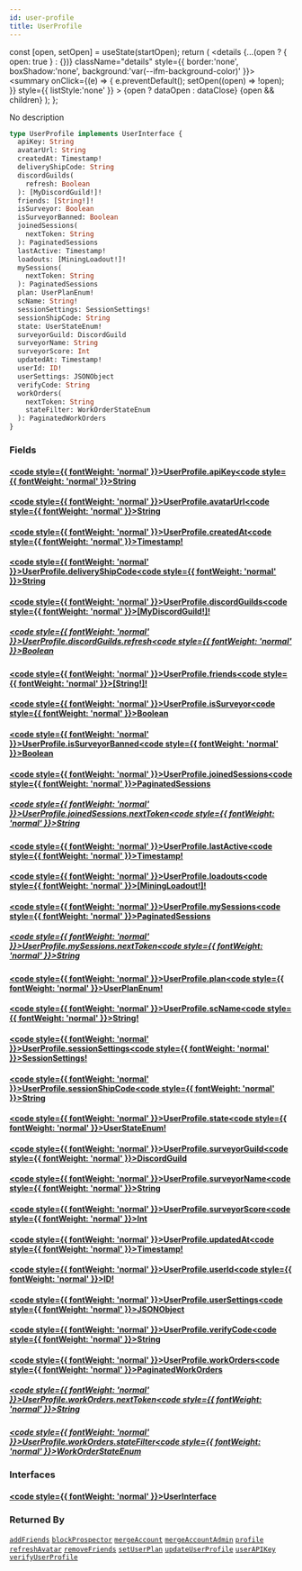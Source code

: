 ```yaml
---
id: user-profile
title: UserProfile
---
```









  const [open, setOpen] = useState(startOpen);
  return (
    <details {...(open ? { open: true } : {})} className="details" style={{ border:'none', boxShadow:'none', background:'var(--ifm-background-color)' }}>
      <summary
        onClick={(e) => {
          e.preventDefault();
          setOpen((open) => !open);
        }}
        style={{ listStyle:'none' }}
      >
      {open ? dataOpen : dataClose}
      </summary>
      {open && children}
    </details>
  );
};








No description


```graphql
type UserProfile implements UserInterface {
  apiKey: String
  avatarUrl: String
  createdAt: Timestamp!
  deliveryShipCode: String
  discordGuilds(
    refresh: Boolean
  ): [MyDiscordGuild!]!
  friends: [String!]!
  isSurveyor: Boolean
  isSurveyorBanned: Boolean
  joinedSessions(
    nextToken: String
  ): PaginatedSessions
  lastActive: Timestamp!
  loadouts: [MiningLoadout!]!
  mySessions(
    nextToken: String
  ): PaginatedSessions
  plan: UserPlanEnum!
  scName: String!
  sessionSettings: SessionSettings!
  sessionShipCode: String
  state: UserStateEnum!
  surveyorGuild: DiscordGuild
  surveyorName: String
  surveyorScore: Int
  updatedAt: Timestamp!
  userId: ID!
  userSettings: JSONObject
  verifyCode: String
  workOrders(
    nextToken: String
    stateFilter: WorkOrderStateEnum
  ): PaginatedWorkOrders
}
```




### Fields

#### [<code style={{ fontWeight: 'normal' }}>UserProfile.<b>apiKey</b></code>](#)<Bullet />[<code style={{ fontWeight: 'normal' }}><b>String</b></code>](/api/types/scalars/string.mdx) <Badge class="badge badge--secondary " text="scalar"/> 



#### [<code style={{ fontWeight: 'normal' }}>UserProfile.<b>avatarUrl</b></code>](#)<Bullet />[<code style={{ fontWeight: 'normal' }}><b>String</b></code>](/api/types/scalars/string.mdx) <Badge class="badge badge--secondary " text="scalar"/> 



#### [<code style={{ fontWeight: 'normal' }}>UserProfile.<b>createdAt</b></code>](#)<Bullet />[<code style={{ fontWeight: 'normal' }}><b>Timestamp!</b></code>](/api/types/scalars/timestamp.mdx) <Badge class="badge badge--secondary badge--non_null" text="non-null"/> <Badge class="badge badge--secondary " text="scalar"/> 



#### [<code style={{ fontWeight: 'normal' }}>UserProfile.<b>deliveryShipCode</b></code>](#)<Bullet />[<code style={{ fontWeight: 'normal' }}><b>String</b></code>](/api/types/scalars/string.mdx) <Badge class="badge badge--secondary " text="scalar"/> 



#### [<code style={{ fontWeight: 'normal' }}>UserProfile.<b>discordGuilds</b></code>](#)<Bullet />[<code style={{ fontWeight: 'normal' }}><b>[MyDiscordGuild!]!</b></code>](/api/types/objects/my-discord-guild.mdx) <Badge class="badge badge--secondary badge--non_null" text="non-null"/> <Badge class="badge badge--secondary " text="object"/> 

##### [<code style={{ fontWeight: 'normal' }}>UserProfile.discordGuilds.<b>refresh</b></code>](#)<Bullet />[<code style={{ fontWeight: 'normal' }}><b>Boolean</b></code>](/api/types/scalars/boolean.mdx) <Badge class="badge badge--secondary " text="scalar"/> 



#### [<code style={{ fontWeight: 'normal' }}>UserProfile.<b>friends</b></code>](#)<Bullet />[<code style={{ fontWeight: 'normal' }}><b>[String!]!</b></code>](/api/types/scalars/string.mdx) <Badge class="badge badge--secondary badge--non_null" text="non-null"/> <Badge class="badge badge--secondary " text="scalar"/> 



#### [<code style={{ fontWeight: 'normal' }}>UserProfile.<b>isSurveyor</b></code>](#)<Bullet />[<code style={{ fontWeight: 'normal' }}><b>Boolean</b></code>](/api/types/scalars/boolean.mdx) <Badge class="badge badge--secondary " text="scalar"/> 



#### [<code style={{ fontWeight: 'normal' }}>UserProfile.<b>isSurveyorBanned</b></code>](#)<Bullet />[<code style={{ fontWeight: 'normal' }}><b>Boolean</b></code>](/api/types/scalars/boolean.mdx) <Badge class="badge badge--secondary " text="scalar"/> 



#### [<code style={{ fontWeight: 'normal' }}>UserProfile.<b>joinedSessions</b></code>](#)<Bullet />[<code style={{ fontWeight: 'normal' }}><b>PaginatedSessions</b></code>](/api/types/objects/paginated-sessions.mdx) <Badge class="badge badge--secondary " text="object"/> 

##### [<code style={{ fontWeight: 'normal' }}>UserProfile.joinedSessions.<b>nextToken</b></code>](#)<Bullet />[<code style={{ fontWeight: 'normal' }}><b>String</b></code>](/api/types/scalars/string.mdx) <Badge class="badge badge--secondary " text="scalar"/> 



#### [<code style={{ fontWeight: 'normal' }}>UserProfile.<b>lastActive</b></code>](#)<Bullet />[<code style={{ fontWeight: 'normal' }}><b>Timestamp!</b></code>](/api/types/scalars/timestamp.mdx) <Badge class="badge badge--secondary badge--non_null" text="non-null"/> <Badge class="badge badge--secondary " text="scalar"/> 



#### [<code style={{ fontWeight: 'normal' }}>UserProfile.<b>loadouts</b></code>](#)<Bullet />[<code style={{ fontWeight: 'normal' }}><b>[MiningLoadout!]!</b></code>](/api/types/objects/mining-loadout.mdx) <Badge class="badge badge--secondary badge--non_null" text="non-null"/> <Badge class="badge badge--secondary " text="object"/> 



#### [<code style={{ fontWeight: 'normal' }}>UserProfile.<b>mySessions</b></code>](#)<Bullet />[<code style={{ fontWeight: 'normal' }}><b>PaginatedSessions</b></code>](/api/types/objects/paginated-sessions.mdx) <Badge class="badge badge--secondary " text="object"/> 

##### [<code style={{ fontWeight: 'normal' }}>UserProfile.mySessions.<b>nextToken</b></code>](#)<Bullet />[<code style={{ fontWeight: 'normal' }}><b>String</b></code>](/api/types/scalars/string.mdx) <Badge class="badge badge--secondary " text="scalar"/> 



#### [<code style={{ fontWeight: 'normal' }}>UserProfile.<b>plan</b></code>](#)<Bullet />[<code style={{ fontWeight: 'normal' }}><b>UserPlanEnum!</b></code>](/api/types/enums/user-plan-enum.mdx) <Badge class="badge badge--secondary badge--non_null" text="non-null"/> <Badge class="badge badge--secondary " text="enum"/> 



#### [<code style={{ fontWeight: 'normal' }}>UserProfile.<b>scName</b></code>](#)<Bullet />[<code style={{ fontWeight: 'normal' }}><b>String!</b></code>](/api/types/scalars/string.mdx) <Badge class="badge badge--secondary badge--non_null" text="non-null"/> <Badge class="badge badge--secondary " text="scalar"/> 



#### [<code style={{ fontWeight: 'normal' }}>UserProfile.<b>sessionSettings</b></code>](#)<Bullet />[<code style={{ fontWeight: 'normal' }}><b>SessionSettings!</b></code>](/api/types/objects/session-settings.mdx) <Badge class="badge badge--secondary badge--non_null" text="non-null"/> <Badge class="badge badge--secondary " text="object"/> 



#### [<code style={{ fontWeight: 'normal' }}>UserProfile.<b>sessionShipCode</b></code>](#)<Bullet />[<code style={{ fontWeight: 'normal' }}><b>String</b></code>](/api/types/scalars/string.mdx) <Badge class="badge badge--secondary " text="scalar"/> 



#### [<code style={{ fontWeight: 'normal' }}>UserProfile.<b>state</b></code>](#)<Bullet />[<code style={{ fontWeight: 'normal' }}><b>UserStateEnum!</b></code>](/api/types/enums/user-state-enum.mdx) <Badge class="badge badge--secondary badge--non_null" text="non-null"/> <Badge class="badge badge--secondary " text="enum"/> 



#### [<code style={{ fontWeight: 'normal' }}>UserProfile.<b>surveyorGuild</b></code>](#)<Bullet />[<code style={{ fontWeight: 'normal' }}><b>DiscordGuild</b></code>](/api/types/objects/discord-guild.mdx) <Badge class="badge badge--secondary " text="object"/> 



#### [<code style={{ fontWeight: 'normal' }}>UserProfile.<b>surveyorName</b></code>](#)<Bullet />[<code style={{ fontWeight: 'normal' }}><b>String</b></code>](/api/types/scalars/string.mdx) <Badge class="badge badge--secondary " text="scalar"/> 



#### [<code style={{ fontWeight: 'normal' }}>UserProfile.<b>surveyorScore</b></code>](#)<Bullet />[<code style={{ fontWeight: 'normal' }}><b>Int</b></code>](/api/types/scalars/int.mdx) <Badge class="badge badge--secondary " text="scalar"/> 



#### [<code style={{ fontWeight: 'normal' }}>UserProfile.<b>updatedAt</b></code>](#)<Bullet />[<code style={{ fontWeight: 'normal' }}><b>Timestamp!</b></code>](/api/types/scalars/timestamp.mdx) <Badge class="badge badge--secondary badge--non_null" text="non-null"/> <Badge class="badge badge--secondary " text="scalar"/> 



#### [<code style={{ fontWeight: 'normal' }}>UserProfile.<b>userId</b></code>](#)<Bullet />[<code style={{ fontWeight: 'normal' }}><b>ID!</b></code>](/api/types/scalars/id.mdx) <Badge class="badge badge--secondary badge--non_null" text="non-null"/> <Badge class="badge badge--secondary " text="scalar"/> 



#### [<code style={{ fontWeight: 'normal' }}>UserProfile.<b>userSettings</b></code>](#)<Bullet />[<code style={{ fontWeight: 'normal' }}><b>JSONObject</b></code>](/api/types/scalars/jsonobject.mdx) <Badge class="badge badge--secondary " text="scalar"/> 



#### [<code style={{ fontWeight: 'normal' }}>UserProfile.<b>verifyCode</b></code>](#)<Bullet />[<code style={{ fontWeight: 'normal' }}><b>String</b></code>](/api/types/scalars/string.mdx) <Badge class="badge badge--secondary " text="scalar"/> 



#### [<code style={{ fontWeight: 'normal' }}>UserProfile.<b>workOrders</b></code>](#)<Bullet />[<code style={{ fontWeight: 'normal' }}><b>PaginatedWorkOrders</b></code>](/api/types/objects/paginated-work-orders.mdx) <Badge class="badge badge--secondary " text="object"/> 

##### [<code style={{ fontWeight: 'normal' }}>UserProfile.workOrders.<b>nextToken</b></code>](#)<Bullet />[<code style={{ fontWeight: 'normal' }}><b>String</b></code>](/api/types/scalars/string.mdx) <Badge class="badge badge--secondary " text="scalar"/> 



##### [<code style={{ fontWeight: 'normal' }}>UserProfile.workOrders.<b>stateFilter</b></code>](#)<Bullet />[<code style={{ fontWeight: 'normal' }}><b>WorkOrderStateEnum</b></code>](/api/types/enums/work-order-state-enum.mdx) <Badge class="badge badge--secondary " text="enum"/> 



### Interfaces

#### [<code style={{ fontWeight: 'normal' }}><b>UserInterface</b></code>](/api/types/interfaces/user-interface.mdx) <Badge class="badge badge--secondary " text="interface"/> 







### Returned By

[`addFriends`](/api/operations/mutations/add-friends.mdx)  <Badge class="badge badge--secondary badge--relation" text="mutation"/><Bullet />[`blockProspector`](#)  <Badge class="badge badge--secondary badge--relation" text="mutation"/><Bullet />[`mergeAccount`](#)  <Badge class="badge badge--secondary badge--relation" text="mutation"/><Bullet />[`mergeAccountAdmin`](#)  <Badge class="badge badge--secondary badge--relation" text="mutation"/><Bullet />[`profile`](/api/operations/queries/profile.mdx)  <Badge class="badge badge--secondary badge--relation" text="query"/><Bullet />[`refreshAvatar`](/api/operations/mutations/refresh-avatar.mdx)  <Badge class="badge badge--secondary badge--relation" text="mutation"/><Bullet />[`removeFriends`](/api/operations/mutations/remove-friends.mdx)  <Badge class="badge badge--secondary badge--relation" text="mutation"/><Bullet />[`setUserPlan`](#)  <Badge class="badge badge--secondary badge--relation" text="mutation"/><Bullet />[`updateUserProfile`](/api/operations/mutations/update-user-profile.mdx)  <Badge class="badge badge--secondary badge--relation" text="mutation"/><Bullet />[`userAPIKey`](/api/operations/mutations/user-apikey.mdx)  <Badge class="badge badge--secondary badge--relation" text="mutation"/><Bullet />[`verifyUserProfile`](/api/operations/mutations/verify-user-profile.mdx)  <Badge class="badge badge--secondary badge--relation" text="mutation"/>